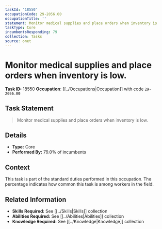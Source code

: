 ```yaml
---
taskId: '18550'
occupationCode: 29-2056.00
occupationTitle: ''
statement: Monitor medical supplies and place orders when inventory is low.
taskType: Core
incumbentsResponding: 79
collection: Tasks
source: onet
---
```

# Monitor medical supplies and place orders when inventory is low.

**Task ID:** 18550
**Occupation:** [[../Occupations|Occupation]] with code `29-2056.00`

## Task Statement

> Monitor medical supplies and place orders when inventory is low.

## Details

- **Type:** Core
- **Performed By:** 79.0% of incumbents

## Context

This task is part of the standard duties performed in this occupation. The percentage indicates how common this task is among workers in the field.

## Related Information

- **Skills Required:** See [[../Skills|Skills]] collection
- **Abilities Required:** See [[../Abilities|Abilities]] collection
- **Knowledge Required:** See [[../Knowledge|Knowledge]] collection
